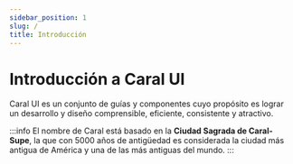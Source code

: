 ```yaml
---
sidebar_position: 1
slug: /
title: Introducción
---
```


# Introducción a Caral UI

Caral UI es un conjunto de guías y componentes cuyo propósito es lograr un desarrollo y diseño comprensible, eficiente, consistente y atractivo.

:::info
El nombre de Caral está basado en la **Ciudad Sagrada de Caral-Supe**, la que con 5000 años de antigüedad es considerada la ciudad más antigua de América y una de las más antiguas del mundo.
:::